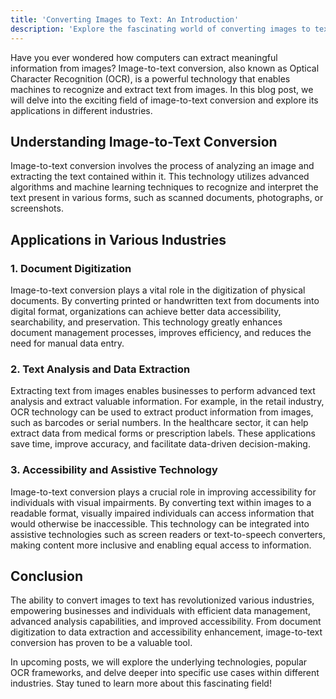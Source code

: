 ```yaml
---
title: 'Converting Images to Text: An Introduction'
description: 'Explore the fascinating world of converting images to text and discover its applications in various industries.'
---
```


Have you ever wondered how computers can extract meaningful information from images? Image-to-text conversion, also known as Optical Character Recognition (OCR), is a powerful technology that enables machines to recognize and extract text from images. In this blog post, we will delve into the exciting field of image-to-text conversion and explore its applications in different industries.

## Understanding Image-to-Text Conversion

Image-to-text conversion involves the process of analyzing an image and extracting the text contained within it. This technology utilizes advanced algorithms and machine learning techniques to recognize and interpret the text present in various forms, such as scanned documents, photographs, or screenshots.

## Applications in Various Industries

### 1. Document Digitization

Image-to-text conversion plays a vital role in the digitization of physical documents. By converting printed or handwritten text from documents into digital format, organizations can achieve better data accessibility, searchability, and preservation. This technology greatly enhances document management processes, improves efficiency, and reduces the need for manual data entry.

### 2. Text Analysis and Data Extraction

Extracting text from images enables businesses to perform advanced text analysis and extract valuable information. For example, in the retail industry, OCR technology can be used to extract product information from images, such as barcodes or serial numbers. In the healthcare sector, it can help extract data from medical forms or prescription labels. These applications save time, improve accuracy, and facilitate data-driven decision-making.

### 3. Accessibility and Assistive Technology

Image-to-text conversion plays a crucial role in improving accessibility for individuals with visual impairments. By converting text within images to a readable format, visually impaired individuals can access information that would otherwise be inaccessible. This technology can be integrated into assistive technologies such as screen readers or text-to-speech converters, making content more inclusive and enabling equal access to information.

## Conclusion

The ability to convert images to text has revolutionized various industries, empowering businesses and individuals with efficient data management, advanced analysis capabilities, and improved accessibility. From document digitization to data extraction and accessibility enhancement, image-to-text conversion has proven to be a valuable tool.

In upcoming posts, we will explore the underlying technologies, popular OCR frameworks, and delve deeper into specific use cases within different industries. Stay tuned to learn more about this fascinating field!
